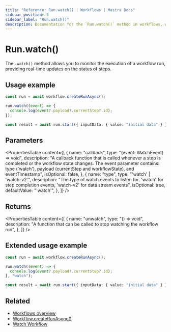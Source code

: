 ```yaml
---
title: "Reference: Run.watch() | Workflows | Mastra Docs"
sidebar_position: 3
sidebar_label: "Run.watch()"
description: Documentation for the `Run.watch()` method in workflows, which allows you to monitor the execution of a workflow run.
---
```


# Run.watch()

The `.watch()` method allows you to monitor the execution of a workflow run, providing real-time updates on the status of steps.

## Usage example

```typescript showLineNumbers copy
const run = await workflow.createRunAsync();

run.watch((event) => {
  console.log(event?.payload?.currentStep?.id);
});

const result = await run.start({ inputData: { value: "initial data" } });
```

## Parameters

<PropertiesTable
  content={[
    {
      name: "callback",
      type: "(event: WatchEvent) => void",
      description: "A callback function that is called whenever a step is completed or the workflow state changes. The event parameter contains: type ('watch'), payload (currentStep and workflowState), and eventTimestamp",
      isOptional: false,
    },
    {
      name: "type",
      type: "'watch' | 'watch-v2'",
      description: "The type of watch events to listen for. 'watch' for step completion events, 'watch-v2' for data stream events",
      isOptional: true,
      defaultValue: "'watch'",
    },
  ]}
/>


## Returns

<PropertiesTable
  content={[
    {
      name: "unwatch",
      type: "() => void",
      description:
        "A function that can be called to stop watching the workflow run",
    },
  ]}
/>

## Extended usage example

```typescript showLineNumbers copy
const run = await workflow.createRunAsync();

run.watch((event) => {
  console.log(event?.payload?.currentStep?.id);
}, "watch");

const result = await run.start({ inputData: { value: "initial data" } });
```

## Related

- [Workflows overview](/docs/workflows/overview#running-workflows)
- [Workflow.createRunAsync()](../workflow-methods/create-run)
- [Watch Workflow](/docs/workflows/overview)
